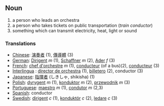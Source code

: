 == Noun ==
# a person who leads an orchestra
# a person who takes tickets on public transportation (''train conductor'')
# something which can transmit electricity, heat, light or sound

=== Translations ===
*[[Chinese]]: [[演奏]][[者]] (1), [[傳導]][[體]] (3)
*[[German]]: [[Dirigent]] ''m'' (1), [[Schaffner]] ''m'' (2), [[Ader]] ''f'' (3)
* [[French]]: [[chef d'orchestre]] ''m'' (1), [[conducteur]] (of a bus)(2), [[conducteur]] (3)
*[[Interlingua]] : [[director de orchestra]] (1), [[billetero]] (2), conductor (3)
*[[Japanese]]: [[指揮者]] (しきしゃ, shikisha) (1)
*[[Polish]]: [[dyrygent]] ''m'' (1), [[konduktor]] ''m'' (2), [[przewodnik]] ''m'' (3)
*[[Portuguese]]: [[maestro]] ''m'' (1), [[condutor]] ''m'' (2,3)
*[[Spanish]]: conductor
*[[Swedish]]: [[dirigent]] ''c'' (1), [[konduktör]] ''c'' (2), [[ledare]] ''c'' (3)